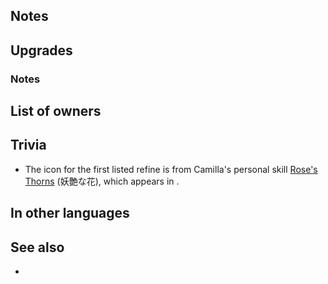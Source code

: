 {{SkillPage Tabs}}{{Weapon Infobox
|tagid=SID_カミラの艶斧
|weaponType=Axe
|might=16
|range=1
|effect=If unit is within 2 spaces of a cavalry or flying ally, grants Atk/Spd+4 during combat.
|required=-
|cost=400
|exclusive=yes
|userVersion1=Weapon
|userVersion2=Upgrade Gleam
|statModifiers=0,16,0,0,0
|refinePaths=default
|refineSP=400
|refineMedals=500
|refineDews=200
|effectSkill1=Grants Atk/Spd+3 to cavalry and flying allies within 2 spaces during combat.
|iconSkill1=Camillas Axe W.png
|tagidExtraSkill1=紋
|properties=
}}
==Notes==
{{Combat boosts}}
==Upgrades==
{{Weapon Upgrade List}}
===Notes===
{{Combat boosts}}
{{AlliesCombatEffect|effect=combat boost}}
==List of owners==
{{Skill Hero List}}
==Trivia==
* The icon for the first listed refine is from Camilla's personal skill [[FireEmblemWiki:Rose's Thorns|Rose's Thorns]] (妖艶な花), which appears in {{FE|14}}.
{{Rsn|大紋章R騎飛刃3|Great Goad R Cavalry Flying 3}}

==In other languages==
{{OtherLanguages
|japanese=カミラの艶斧
|german=Camillas Axt
|spanishEU=Hacha Camilla
|spanishLA=Hacha Camilla
|french=Hache de Camilla
|italian=Ascia di Camilla
|chineseTW=卡美拉的豔斧
|portuguese=Machado Camilla
}}
==See also==
* 
{{Weapons Navbox}}
